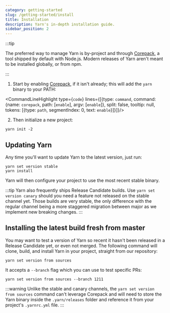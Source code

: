```yaml
---
category: getting-started
slug: /getting-started/install
title: Installation
description: Yarn's in-depth installation guide.
sidebar_position: 2
---
```



:::tip

The preferred way to manage Yarn is by-project and through [Corepack](/corepack), a tool shipped by default with Node.js. Modern releases of Yarn aren't meant to be installed globally, or from npm.

:::

1. Start by enabling [Corepack](/corepack), if it isn't already; this will add the `yarn` binary to your PATH:

<CommandLineHighlight type={`code`} lines={[{type: `command`, command: {name: `corepack`, path: [`enable`], argv: [`enable`]}, split: false, tooltip: null, tokens: [{type: `path`, segmentIndex: 0, text: `enable`}]}]}/>

2. Then initialize a new project:

```
yarn init -2
```

## Updating Yarn

Any time you'll want to update Yarn to the latest version, just run:

```
yarn set version stable
yarn install
```

Yarn will then configure your project to use the most recent stable binary.

:::tip
Yarn also frequently ships Release Candidate builds. Use `yarn set version canary` should you need a feature not released on the stable channel yet. Those builds are very stable, the only difference with the regular channel being a more staggered migration between major as we implement new breaking changes.
:::

## Installing the latest build fresh from master

You may want to test a version of Yarn so recent it hasn't been released in a Release Candidate yet, or even not merged. The following command will clone, build, and install Yarn in your project, straight from our repository:

```
yarn set version from sources
```

It accepts a `--branch` flag which you can use to test specific PRs:

```
yarn set version from sources --branch 1211
```

:::warning
Unlike the stable and canary channels, the `yarn set version from sources` command can't leverage Corepack and will need to store the Yarn binary inside the `.yarn/releases` folder and reference it from your project's `.yarnrc.yml` file.
:::
